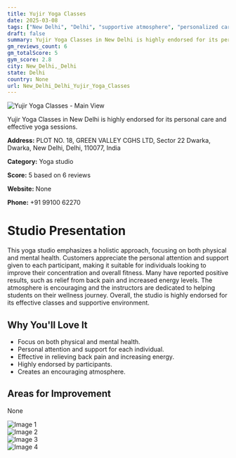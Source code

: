 ```yaml
---
title: Yujir Yoga Classes
date: 2025-03-08
tags: ["New Delhi", "Delhi", "supportive atmosphere", "personalized care", "New Delhi, Delhi"]  
draft: false
summary: Yujir Yoga Classes in New Delhi is highly endorsed for its personal care and effective yoga sessions.
gm_reviews_count: 6
gm_totalScore: 5
gym_score: 2.8
city: New_Delhi,_Delhi
state: Delhi
country: None
url: New_Delhi_Delhi_Yujir_Yoga_Classes
---
```


<div className="aspect-[16/9] relative my-8">
  <img 
    src="https://lh3.googleusercontent.com/gps-cs-s/AB5caB_1Ex0Xzg7FDl-Omhh0WY3a4ra1T0gNDyJFd8OGVv25_pPmHu-2uG7kdVzRgaHcrbClDLcmfkrcsI-VRmq09UEEK9SDxiXkh6_vMg7hG8jUWKf0JDIsW1_Wix9sMJkQHMwfC82W=w1920-h1080-k-no"
    alt="Yujir Yoga Classes - Main View"
    className="object-cover absolute inset-0 w-full h-full rounded-lg"
  />
</div>

Yujir Yoga Classes in New Delhi is highly endorsed for its personal care and effective yoga sessions.

**Address:** PLOT NO. 18, GREEN VALLEY CGHS LTD, Sector 22 Dwarka, Dwarka, New Delhi, Delhi, 110077, India

**Category:** Yoga studio

**Score:** 5 based on 6 reviews

**Website:** None

**Phone:** +91 99100 62270

# Studio Presentation

This yoga studio emphasizes a holistic approach, focusing on both physical and mental health. Customers appreciate the personal attention and support given to each participant, making it suitable for individuals looking to improve their concentration and overall fitness. Many have reported positive results, such as relief from back pain and increased energy levels. The atmosphere is encouraging and the instructors are dedicated to helping students on their wellness journey. Overall, the studio is highly endorsed for its effective classes and supportive environment.



## Why You'll Love It

- Focus on both physical and mental health.
- Personal attention and support for each individual.
- Effective in relieving back pain and increasing energy.
- Highly endorsed by participants.
- Creates an encouraging atmosphere.

## Areas for Improvement

None

<div className="grid grid-cols-1 xl:grid-cols-2 gap-4 my-8">
<div className="aspect-[4/3] relative"><img src="https://lh3.googleusercontent.com/gps-cs-s/AB5caB8JFIQJHhsY68m7-bDG_-7sbROekOKEZ1ZbeaZP79evkMM6nNE_fXII5vzsEfgOrbFMhxzQ4R68yqhUcKNEpqkfHV6ZWTThOFtetcGj_ohC464bC7Uwtrne-1YFw98qwq7wGZX1kg=w1920-h1080-k-no" alt="Image 1" className="object-cover absolute inset-0 w-full h-full rounded-lg" /></div>
<div className="aspect-[4/3] relative"><img src="https://lh3.googleusercontent.com/gps-cs-s/AB5caB9agX5GC1kZlXbfm7RF5YIKNafOdLAtXFK0NHNLkLOZiQEh6fmDxcYPYHFpkXfS65mlTXOqu1GqnQKVUy9-rtWivDHig3ysLVxYHB0NgxyN1Rd5MVoIa352iiGNoHRImFhfksiP=w1920-h1080-k-no" alt="Image 2" className="object-cover absolute inset-0 w-full h-full rounded-lg" /></div>
<div className="aspect-[4/3] relative"><img src="https://streetviewpixels-pa.googleapis.com/v1/thumbnail?panoid=jzzSnZ44CRWXhvaHMsXtWg&cb_client=maps_sv.tactile.gps&w=203&h=100&yaw=74.504166&pitch=0&thumbfov=100" alt="Image 3" className="object-cover absolute inset-0 w-full h-full rounded-lg" /></div>
<div className="aspect-[4/3] relative"><img src="https://lh5.googleusercontent.com/p/AF1QipNKtW8JF_tsC_hxDZMjeILu03XiaY3puL_xidbf=w1920-h1080-k-no" alt="Image 4" className="object-cover absolute inset-0 w-full h-full rounded-lg" /></div>
</div>